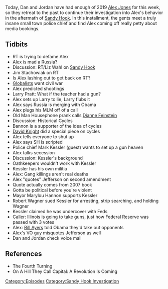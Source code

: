 {{DEFAULTSORT:
    #_EPISODE_0283:January 4-6, 2013
}}{{Episode
    | title             = January 4-6, 2013
    | caption           = Listen to this episode on [https://knowledgefight.libsyn.com/knowledge-fight-january-4-6-2013 Libsyn] [https://open.spotify.com/episode/10kRrvn3PdoYvvoYdTq8HF Spotify], Read the [[Transcript/283: January 4-6, 2013|Unofficial Transcript]]
    | episodeNumber     = 283
    | length            = 01:25:24
    | airDate           = April 12, 2019
    | coverageStartDate = January 4, 2013
    | coverageEndDate   = January 6, 2013
    | episodeType       = [[:Category:Sandy Hook Investigation|Sandy Hook Investigation]]
    | appearance        = [[Liz Wahl]], [[Jim Stachowiak]], [[Abby Martin]], [[Paul Craig Roberts]], [[Larry Pratt]], [[Old Man Housephone]], [[Dianne Feinstein]], [[William Strauss]], [[Neil Howe]], [[Steve Bannon]], [[David Knight]], [[Mark Kessler]], [[Thomas Jefferson]], [[Matt Carson]], [[Marylou Hannon]], [[Robert Wagner]], [[Bill Ayers]]
    | oocDrop           = You won't take our guns, Russia!
    | previousEpisode   = [[282: April 5, 2019]]
    | nextEpisode       = [[284: April 12, 2019]]
}}

{{Stub}}

Today, Dan and Jordan have had enough of 2019 [[Alex Jones]] for this week, so they retreat to the past to continue their investigation into Alex's behavior in the aftermath of [[The Sandy Hook Elementary Massacre|Sandy Hook]]. In this installment, the gents meet a truly insane small town police chief and find Alex coming off really petty about media bookings.

==Tidbits==

*RT is trying to defame Alex
*Alex is mad a Russia?
*Discussion: RT/Liz Wahl on [[The Sandy Hook Elementary Massacre|Sandy Hook]]
*Jim Stachowiak on RT
*Is Alex lashing out to get back on RT?
*[[Globalists]] want civil war
*Alex predicted shootings
*Larry Pratt: What if the teacher had a gun?
*Alex sets up Larry to lie, Larry flubs it
*Alex says Russia is merging with Obama
*Alex plugs his MLM off of a call
*Old Man Housephone prank calls [[Dianne Feinstein]]
*Discussion: Historical Cycles
*Bannon is a supporter of the idea of cycles
*[[David Knight]] did a special piece on cycles
*Alex tells everyone to shut up
*Alex says SH is scripted
*Police chief Mark Kessler (guest) wants to set up a gun heaven
*Alex talks secession
*Discussion: Kessler's background
*Oathkeepers wouldn't work with Kessler
*Kessler has his own militia
*Alex: Gang killings aren't real deaths
*Alex "quotes" Jefferson on second amendment
*Quote actually comes from 2007 book
*Gotta be political before you're violent
*Mayor Marylou Hannon supports Kessler
*Robert Wagner sued Kessler for arresting, strip searching, and holding Wagner
*Kessler claimed he was undercover with Feds
*Caller: Illinois is going to take guns, just how Federal Reserve was passed with 3 votes
*Alex: [[Bill Ayers]] told Obama they'd take out opponents
*Alex's VO guy misquotes Jefferson as well
*Dan and Jordan check voice mail

==References==

*The Fourth Turning
*On A Hill They Call Capital: A Revolution Is Coming

[[Category:Episodes]]
[[Category:Sandy Hook Investigation]]
